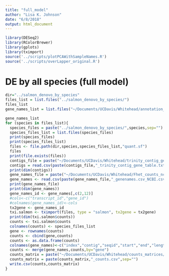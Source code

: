 ```yaml
---
title: "full_model"
author: "Lisa K. Johnson"
date: "6/8/2018"
output: html_document
---
```


```r
library(DESeq2)
library(RColorBrewer)
library(gplots)
library(tximport)
source('../scripts/plotPCAWithSampleNames.R')
source('../scripts/overLapper_original.R')
```

# DE by all species (full model)

```r
dir="../salmon_denovo_by_species"
files_list = list.files("../salmon_denovo_by_species/")
files_list
gene_names_list = list.files("~/Documents/UCDavis/Whitehead/annotation_files_test/")

gene_names_list
for (species in files_list){
  species_files = paste("../salmon_denovo_by_species/",species,sep="")
  species_files_list = list.files(species_files)
  print(species_files)
  print(species_files_list)
  files <- file.path(dir,species,species_files_list,"quant.sf")
  files
  print(file.exists(files))
  contigs_file = paste("~/Documents/UCDavis/Whitehead/trinity_contig_gene_tables/",species,sep="")
  contigs = read.csv(paste(contigs_file,"_trinity_contig_gene_table.txt",sep=""))
  print(dim(contigs))
  gene_names_file = paste("~/Documents/UCDavis/Whitehead/Fhet_counts_ncbi/",species,sep="")
  gene_names <- read.csv(paste(gene_names_file,"_genenames.csv_NCBI.csv",sep=""))
  print(gene_names_file)
  print(dim(gene_names))
  gene_names_id <- gene_names[,c(2,12)]
  #cols<-c("transcript_id","gene_id")
  #colnames(gene_names_id)<-cols
  tx2gene <- gene_names_id
  txi.salmon <- tximport(files, type = "salmon", tx2gene = tx2gene)
  print(dim(txi.salmon$counts))
  counts <- txi.salmon$counts
  colnames(counts) <- species_files_list
  gene <- rownames(counts)
  counts <- cbind(gene,counts)
  counts <- as.data.frame(counts)
  colnames(gene_names)<-c("index","contig","seqid","start","end","length","NCBI.id","NCBI.protein","Notes","NCBI.transcript","NCBI.product","gene","NCBI.gene")
  counts <- merge(gene_names,counts,by="gene")
  counts_matrix = paste("~/Documents/UCDavis/Whitehead/counts_matrices/",species,sep="")
  counts_matrix = paste(counts_matrix,"_counts.csv",sep="")
  write.csv(counts,counts_matrix)
}

```